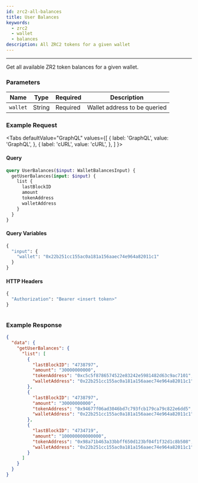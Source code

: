 ```yaml
---
id: zrc2-all-balances
title: User Balances
keywords:
  - zrc2
  - wallet
  - balances
description: All ZRC2 tokens for a given wallet
---
```


---

Get all available ZR2 token balances for a given wallet.

### Parameters

| Name     | Type   | Required | Description                  |
| -------- | ------ | -------- | ---------------------------- |
| `wallet` | String | Required | Wallet address to be queried |

### Example Request


<Tabs
  defaultValue="GraphQL"
  values={[
    { label: 'GraphQL', value: 'GraphQL', },
    { label: 'cURL', value: 'cURL', },
  ]
}>

<TabItem value="GraphQL">

#### Query

```graphql
query UserBalances($input: WalletBalancesInput) {
  getUserBalances(input: $input) {
    list {
      lastBlockID
      amount
      tokenAddress
      walletAddress
    }
  }
}
```

#### Query Variables

```graphql
{
  "input": {
    "wallet": "0x22b251cc155ac0a181a156aaec74e964a82011c1"
  }
}
```

#### HTTP Headers

```graphql
{
  "Authorization": "Bearer <insert token>"
}
```

</TabItem>

<TabItem value="cURL">

```curl

```

</TabItem>
</Tabs>

### Example Response

```json
{
  "data": {
    "getUserBalances": {
      "list": [
        {
          "lastBlockID": "4738797",
          "amount": "30000000000",
          "tokenAddress": "0xc5c5f8786574522e83242e5981482d63c9ac7101",
          "walletAddress": "0x22b251cc155ac0a181a156aaec74e964a82011c1"
        },
        {
          "lastBlockID": "4738797",
          "amount": "30000000000",
          "tokenAddress": "0x94677f06ad3046bd7c793fcb179ca79c822e6dd5",
          "walletAddress": "0x22b251cc155ac0a181a156aaec74e964a82011c1"
        },
        {
          "lastBlockID": "4734719",
          "amount": "100000000000000",
          "tokenAddress": "0x98a71b463a33bbff650d123bf04f1f32d1c8b508",
          "walletAddress": "0x22b251cc155ac0a181a156aaec74e964a82011c1"
        }
      ]
    }
  }
}
```
